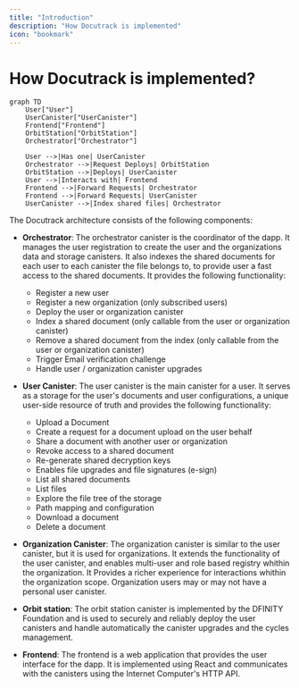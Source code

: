 ```yaml
---
title: "Introduction"
description: "How Docutrack is implemented"
icon: "bookmark"
---
```


# How Docutrack is implemented?

```mermaid
graph TD
    User["User"]
    UserCanister["UserCanister"]
    Frontend["Frontend"]
    OrbitStation["OrbitStation"]
    Orchestrator["Orchestrator"]

    User -->|Has one| UserCanister
    Orchestrator -->|Request Deploys| OrbitStation
    OrbitStation -->|Deploys| UserCanister
    User -->|Interacts with| Frontend
    Frontend -->|Forward Requests| Orchestrator
    Frontend -->|Forward Requests| UserCanister
    UserCanister -->|Index shared files| Orchestrator
```

The Docutrack architecture consists of the following components:

- **Orchestrator**: The orchestrator canister is the coordinator of the dapp. It manages the user registration to create the user and the organizations data and storage canisters. It also indexes the shared documents for each user to each canister the file belongs to, to provide user a fast access to the shared documents. It provides the following functionality:

  - Register a new user
  - Register a new organization (only subscribed users)
  - Deploy the user or organization canister
  - Index a shared document (only callable from the user or organization canister)
  - Remove a shared document from the index (only callable from the user or organization canister)
  - Trigger Email verification challenge
  - Handle user / organization canister upgrades

- **User Canister**: The user canister is the main canister for a user. It serves as a storage for the user's documents and user configurations, a unique user-side resource of truth and provides the following functionality:

  - Upload a Document
  - Create a request for a document upload on the user behalf
  - Share a document with another user or organization
  - Revoke access to a shared document
  - Re-generate shared decryption keys
  - Enables file upgrades and file signatures (e-sign)
  - List all shared documents
  - List files
  - Explore the file tree of the storage
  - Path mapping and configuration
  - Download a document
  - Delete a document

- **Organization Canister**: The organization canister is similar to the user canister, but it is used for organizations. It extends the functionality of the user canister, and enables multi-user and role based registry whithin the organization. It Provides a richer experience for interactions whithin the organization scope.
  Organization users may or may not have a personal user canister.

- **Orbit station**: The orbit station canister is implemented by the DFINITY Foundation and is used to securely and reliably deploy the user canisters and handle automatically the canister upgrades and the cycles management.

- **Frontend**: The frontend is a web application that provides the user interface for the dapp. It is implemented using React and communicates with the canisters using the Internet Computer's HTTP API.
